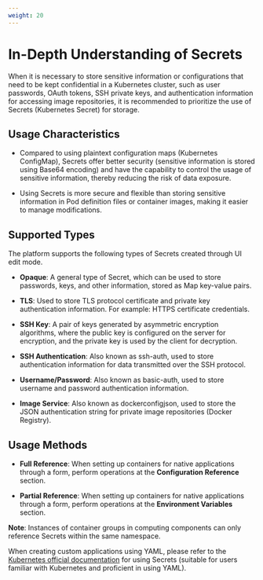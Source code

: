 ```yaml
---
weight: 20
---
```


# In-Depth Understanding of Secrets

When it is necessary to store sensitive information or configurations that need to be kept confidential in a Kubernetes cluster, such as user passwords, OAuth tokens, SSH private keys, and authentication information for accessing image repositories, it is recommended to prioritize the use of Secrets (Kubernetes Secret) for storage.

## Usage Characteristics

- Compared to using plaintext configuration maps (Kubernetes ConfigMap), Secrets offer better security (sensitive information is stored using Base64 encoding) and have the capability to control the usage of sensitive information, thereby reducing the risk of data exposure.

- Using Secrets is more secure and flexible than storing sensitive information in Pod definition files or container images, making it easier to manage modifications.

## Supported Types

The platform supports the following types of Secrets created through UI edit mode.

- **Opaque**: A general type of Secret, which can be used to store passwords, keys, and other information, stored as Map key-value pairs.

- **TLS**: Used to store TLS protocol certificate and private key authentication information. For example: HTTPS certificate credentials.

- **SSH Key**: A pair of keys generated by asymmetric encryption algorithms, where the public key is configured on the server for encryption, and the private key is used by the client for decryption.

- **SSH Authentication**: Also known as ssh-auth, used to store authentication information for data transmitted over the SSH protocol.

- **Username/Password**: Also known as basic-auth, used to store username and password authentication information.

- **Image Service**: Also known as dockerconfigjson, used to store the JSON authentication string for private image repositories (Docker Registry).

## Usage Methods

- **Full Reference**: When setting up containers for native applications through a form, perform operations at the **Configuration Reference** section.

- **Partial Reference**: When setting up containers for native applications through a form, perform operations at the **Environment Variables** section.

**Note**: Instances of container groups in computing components can only reference Secrets within the same namespace.

When creating custom applications using YAML, please refer to the [Kubernetes official documentation](https://kubernetes.io/docs/concepts/configuration/secret/#using-secrets) for using Secrets (suitable for users familiar with Kubernetes and proficient in using YAML).
